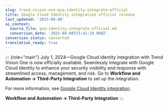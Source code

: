 ```yaml
---
slug: trend-vision-one-gcp-identity-integrate-official
title: Google Cloud Identity integration official release
last_updated: '2025-09-08'
ai_context:
  source_file: gcp-identity-integrate-official.md
  conversion_date: '2025-09-08T23:42:19.009Z'
conversion_status: converted
translation_ready: true
---
```


::: {role="main"}
July 1, 2024—Google Cloud Identity integration with Trend Vision One is now officially available. Seamlessly integrate with Google Cloud Identity to enhance your security visibility and response with streamlined access, management, and risk. Go to **Workflow and Automation → Third-Party Integration** to set up the integration.

For more information, see [Google Cloud Identity integration](identity-integration-gcp.mdx).

**Workflow and Automation → Third-Party Integration**
:::
